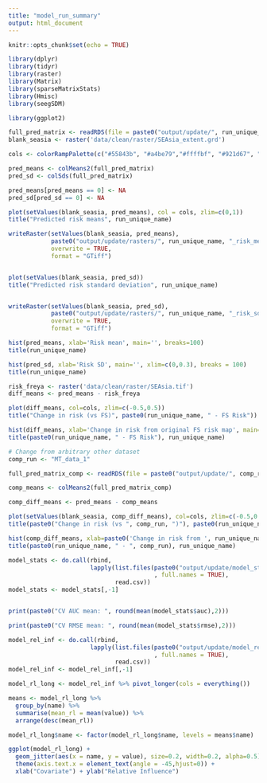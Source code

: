 ```yaml
---
title: "model_run_summary"
output: html_document
---
```


```r
knitr::opts_chunk$set(echo = TRUE)
```

```r
library(dplyr)
library(tidyr)
library(raster)
library(Matrix)
library(sparseMatrixStats)
library(Hmisc)
library(seegSDM)

library(ggplot2)
```



```r
full_pred_matrix <- readRDS(file = paste0("output/update/", run_unique_name, "_pred_matrix.Rds"))
blank_seasia <- raster('data/clean/raster/SEAsia_extent.grd')

cols <- colorRampPalette(c("#55843b", "#a4be79","#ffffbf", "#921d67", "#6c0043"))(100)
```


```r
pred_means <- colMeans2(full_pred_matrix)
pred_sd <- colSds(full_pred_matrix)

pred_means[pred_means == 0] <- NA
pred_sd[pred_sd == 0] <- NA

plot(setValues(blank_seasia, pred_means), col = cols, zlim=c(0,1))
title("Predicted risk means", run_unique_name)

writeRaster(setValues(blank_seasia, pred_means),
            paste0("output/update/rasters/", run_unique_name, "_risk_mean.tif"),
            overwrite = TRUE,
            format = "GTiff")


plot(setValues(blank_seasia, pred_sd))
title("Predicted risk standard deviation", run_unique_name)


writeRaster(setValues(blank_seasia, pred_sd),
            paste0("output/update/rasters/", run_unique_name, "_risk_sd.tif"),
            overwrite = TRUE,
            format = "GTiff")
```

```r
hist(pred_means, xlab='Risk mean', main='', breaks=100)
title(run_unique_name)

hist(pred_sd, xlab='Risk SD', main='', xlim=c(0,0.3), breaks = 100)
title(run_unique_name)


```

```r
risk_freya <- raster('data/clean/raster/SEAsia.tif')
diff_means <- pred_means - risk_freya

plot(diff_means, col=cols, zlim=c(-0.5,0.5))
title("Change in risk (vs FS)", paste0(run_unique_name, " - FS Risk"))

hist(diff_means, xlab='Change in risk from original FS risk map', main='')
title(paste0(run_unique_name, " - FS Risk"), run_unique_name)
```

```r
# Change from arbitrary other dataset
comp_run <- "MT_data_1"

full_pred_matrix_comp <- readRDS(file = paste0("output/update/", comp_run, "_pred_matrix.Rds"))

comp_means <- colMeans2(full_pred_matrix_comp)

comp_diff_means <- pred_means - comp_means

plot(setValues(blank_seasia, comp_diff_means), col=cols, zlim=c(-0.5,0.5))
title(paste0("Change in risk (vs ", comp_run, ")"), paste0(run_unique_name, " - ", comp_run))

hist(comp_diff_means, xlab=paste0('Change in risk from ', run_unique_name), main='')
title(paste0(run_unique_name, " - ", comp_run), run_unique_name)


```


```r
model_stats <- do.call(rbind, 
                       lapply(list.files(paste0("output/update/model_stats/", run_unique_name)
                                         , full.names = TRUE),
                              read.csv))
model_stats <- model_stats[,-1]


print(paste0("CV AUC mean: ", round(mean(model_stats$auc),2)))

print(paste0("CV RMSE mean: ", round(mean(model_stats$rmse),2)))
```

```r
model_rel_inf <- do.call(rbind, 
                       lapply(list.files(paste0("output/update/model_rel_inf/", run_unique_name)
                                         , full.names = TRUE),
                              read.csv))
model_rel_inf <- model_rel_inf[,-1]
```


```r
model_rl_long <- model_rel_inf %>% pivot_longer(cols = everything())

means <- model_rl_long %>%
  group_by(name) %>%
  summarise(mean_rl = mean(value)) %>%
  arrange(desc(mean_rl))

model_rl_long$name <- factor(model_rl_long$name, levels = means$name)

ggplot(model_rl_long) +
  geom_jitter(aes(x = name, y = value), size=0.2, width=0.2, alpha=0.5) +
  theme(axis.text.x = element_text(angle = -45,hjust=0)) +
  xlab("Covariate") + ylab("Relative Influence")
```










